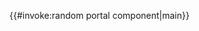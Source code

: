 
<includeonly>{{#invoke:random portal component|main}}</includeonly><noinclude>
{{documentation}}
{{purge page}}
<!-- Add categories to the /doc subpage and interwikis to Wikidata. -->
</noinclude>